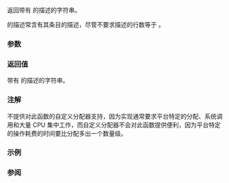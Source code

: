{{cpp/title|to_string}}
{{cpp/utility/basic_stacktrace/navbar}}
{{ddcl | header=stacktrace | since=c++23 |
template&lt; class Allocator &gt;
std::string to_string( const std::basic_stacktrace&lt;Allocator&gt;&amp; st );
}}

返回带有 {{tt|st}} 的描述的字符串。

{{tt|basic_stacktrace}} 的描述常含有其条目的描述，尽管不要求描述的行数等于 {{rlpt|size|size()}}。

===参数===
{{par begin}}
{{par | st | 要返回其描述的 {{tt|basic_stacktrace}} }}
{{par end}}

===返回值===
带有 {{tt|st}} 的描述的字符串。

{{cpp/impldef exception}}

===注解===
不提供对此函数的自定义分配器支持，因为实现通常要求平台特定的分配、系统调用和大量 CPU 集中工作，而自定义分配器不会对此函数提供便利，因为平台特定的操作耗费的时间要比分配多出一个数量级。

===示例===
{{example | code=
#include &lt;stacktrace&gt;
#include &lt;string&gt;
#include &lt;iostream&gt;

int main()
{
    auto trace = std::stacktrace::current();
    std::cout &lt;&lt; std::to_string(trace) &lt;&lt; '\n';
}
| p=true
| output=&lt;!-- 获得自 Boost.Stacktrace --&gt;&lt;nowiki/&gt;
 0# 0x0000000000402D97 in ./prog.exe
 1# __libc_start_main in /lib/x86_64-linux-gnu/libc.so.6
 2# 0x0000000000402CA9 in ./prog.exe
}}

===参阅===
{{dsc begin}}
{{dsc inc | cpp/utility/stacktrace_entry/dsc to_string}}
{{dsc end}}

{{langlinks|en|es|ja|ru}}